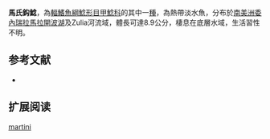 {{Speciesbox
| name = 馬氏鈎鯰
| image = 
| image_width = 250px
| image_caption = 
| status = NE
| status_system = IUCN3.1
| genus = Ancistrus
| species = martini
| authority = [[Schultz|Schultz]], 1944
| synonyms = *''Ancistrus triradiatus martini '',Schultz, 1944 
}}

'''馬氏鈎鯰'''，為[[輻鰭魚綱|輻鰭魚綱]][[鯰形目|鯰形目]][[甲鯰科|甲鯰科]]的其中一[[種|種]]，為熱帶淡水魚，分布於[[南美洲|南美洲]][[委內瑞拉|委內瑞拉]][[馬拉開波湖|馬拉開波湖]]及Zulia河流域，體長可達8.9公分，棲息在底層水域，生活習性不明。

==参考文献==
*{{FishBase_species|genus=Ancistrus|species=martini|year=2014|month=11}}

== 扩展阅读 ==
{{refbegin}}
{{wikispecies-inline|Ancistrus martini|馬氏鈎鯰}}
{{refend}}
{{Taxonbar|from=Q5830510}}

[[Category:鈎鯰屬|martini]]